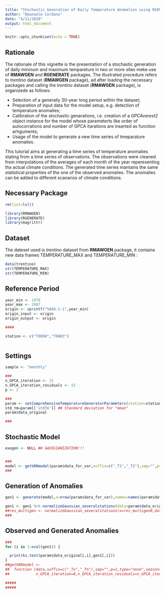 ```yaml
---
title: "Stochastic Generation of Daily Temperature Anomalies using RGENERATE and RMAWGEN"
author: "Emanuele Cordano"
date: "4/11/2020"
output: html_document
---
```


```r
knitr::opts_chunk$set(echo = TRUE)
```

## Rationale

The rationale of this vignette is the presentation of a stochastic generation of daily mininum and maximum tempareture in two or more sites meke use of **RMAWGEN** and **RGENERATE** packages. The illustrated procedure refers to *trentino* dataset (**RMAWGEN** package), ad after loading the necessary packages and calling the  *trentino* dataset (**RMAWGEN** package), is organizede as follows: 

- Selection of a generally 30-year long period within the dataset;
- Preparation of input data for the model setup, e.g. detection of temperature anomalies;
- Calibration of the stochastic genarations, i.e. creation of a *GPCAvarest2* object instance for the model whose parameterts like order of autocorrations and number of GPCA itarations are inserted as function arhguments;
- Usage of the model to generate a new time series of tmeparature anomalies. 

This tutorial aims at generating a time series of temperature anomalies stating from a time series of observations. The observations were cleaned from interpolations of the averages of each month of the year reperesenting tha actual climate conditions. The generated time series mantains the same statistical properties of the one of the observed anomalies. The anomalies can be added to different scanarios of climate conditions. 
<!-- This is an R Markdown document. Markdown is a simple formatting syntax for authoring HTML, PDF, and MS Word documents. For more details on using R Markdown see <http://rmarkdown.rstudio.com>. -->

<!-- When you click the **Knit** button a document will be generated that includes both content as well as the output of any embedded R code chunks within the document. You can embed an R code chunk like this: -->

## Necessary Package

```r

rm(list=ls())

library(RMAWGEN)
library(RGENERATE)
library(magrittr)

```

## Dataset 

The dateset used is *trentino* dataset from **RMAWGEN** package, it contains new data frames TEMPERATURE_MAX and TEMPERATURE_MIN :
```r
data(trentino)
str(TEMPERATURE_MAX)
str(TEMPERATURE_MIN)

```

## Reference Period 
```r
year_min <- 1978
year_max <- 2007
origin <- sprintf("%04d-1-1",year_min) 
origin_input <- origin
origin_output <- origin

####

station <- c("T0090","T0083")



```

## Settings


```r
sample <- "monthly"

###
n_GPCA_iteration <- 15 
n_GPCA_iteration_residuals <- 15
p <- 2

###
param <- setComprehensiveTemperatureGeneratorParameters(station=station,Tx_all=TEMPERATURE_MAX,Tn_all=TEMPERATURE_MIN,year_min=year_min,year_max=year_max,sample=sample)
std_tm=param[['stdTm']] ## Standard deviation for "mean" 
param$data_original

###


```

## Stochastic Model
```r

exogen <- NULL ## GAUSSIANIZATION!!!


###
model <- getVARmodel(param$data_for_var,suffix=c("_T1","_T2"),sep="",p=p,exogen=exogen,n_GPCA_iteration_residuals=n_GPCA_iteration_residuals,n_GPCA_iteration=n_GPCA_iteration) 
###

```

## Generation of Anomalies

```r


gen1 <- generate(model,n=nrow(param$data_for_var),names=names(param$data_for_var)) 

gen1 <- gen1 %>% normalizeGaussian_severalstations(data=param$data_original,inverse=TRUE,type=3,sample=sample,origin_x=origin_output,origin_data=origin_input)
##res_multigen <- normalizeGaussian_severalstations(x=res_multigen0,data=original_data,inverse=TRUE,type=type,sample=sample,origin_x=origin_x,origin_data=origin_data,extremes=extremes)
###
```

## Observed and Generated Anomalies 

```r
###
for (i in 1:ncol(gen1)) {

  print(ks.test(param$data_original[,i],gen1[,i]))
}
##getVARmodel <-
##  function (data,suffix=c("_Tx","_Tn"),sep="",p=1,type="none",season=NULL,exogen=NULL,lag.max=NULL,ic="AIC",activateVARselect=FALSE,na.rm=TRUE,
##            n_GPCA_iteration=0,n_GPCA_iteration_residuals=n_GPCA_iteration,extremes=TRUE) { 

#####
#####










```

<!-- ## Including Plots -->

<!-- You can also embed plots, for example: -->

<!-- ```{r pressure, echo=FALSE} -->
<!-- plot(pressure) -->
<!-- ``` -->

<!-- Note that the `echo = FALSE` parameter was added to the code chunk to prevent printing of the R code that generated the plot. -->
